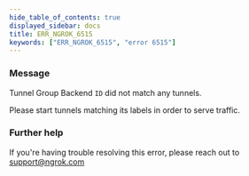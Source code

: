 ```yaml
---
hide_table_of_contents: true
displayed_sidebar: docs
title: ERR_NGROK_6515
keywords: ["ERR_NGROK_6515", "error 6515"]
---
```


### Message

Tunnel Group Backend `ID` did not match any tunnels.

Please start tunnels matching its labels in order to serve traffic.

### Further help

If you're having trouble resolving this error, please reach out to [support@ngrok.com](mailto:support@ngrok.com?subject=Help%20with%20ERR_NGROK_6515)
